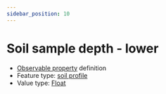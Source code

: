 ```yaml
---
sidebar_position: 10
---
```



# Soil sample depth - lower

- [Observable property](/viewers/dawe-vocabs?uri=https://linked.data.gov.au/def/nrm/5040cfbe-eb65-4ce8-899c-f13ab841e7c3) definition
- Feature type: [soil profile](http://linked.data.gov.au/def/tern-cv/80c39b95-0912-4267-bb66-2fa081683723)
- Value type: [Float](https://w3id.org/tern/ontologies/tern/Float)

<Example
  protocolModule="soil-subsite-sampling"
  observableProperty="https://linked.data.gov.au/def/nrm/5040cfbe-eb65-4ce8-899c-f13ab841e7c3"
/>
